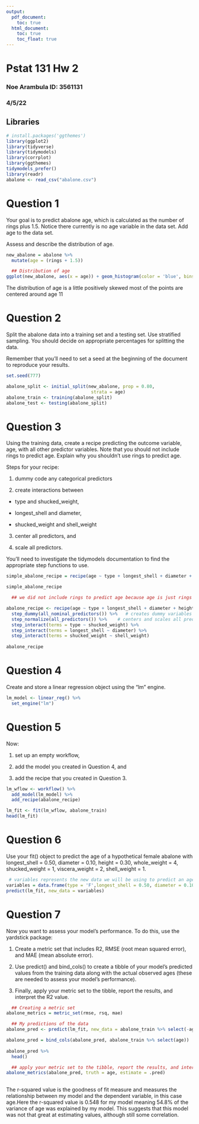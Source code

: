 ```yaml
---
output:
  pdf_document:
    toc: true
  html_document:
    toc: true
    toc_float: true
---
```


# Pstat 131 Hw 2

### Noe Arambula ID: 3561131

### 4/5/22

## Libraries

```r
# install.packages('ggthemes')
library(ggplot2)
library(tidyverse)
library(tidymodels)
library(corrplot)
library(ggthemes)
tidymodels_prefer()
library(readr)
abalone <- read_csv("abalone.csv")
```

# Question 1

Your goal is to predict abalone age, which is calculated as the number of rings plus 1.5. Notice there currently is no age variable in the data set. Add age to the data set.

Assess and describe the distribution of age.

```r
new_abalone = abalone %>%
  mutate(age = (rings + 1.5))

  ## Distribution of age
ggplot(new_abalone, aes(x = age)) + geom_histogram(color = 'blue', bins = 30)

```

The distribution of age is a little positively skewed most of the points are centered around age 11

# Question 2

Split the abalone data into a training set and a testing set. Use stratified sampling. You should decide on appropriate percentages for splitting the data.

Remember that you'll need to set a seed at the beginning of the document to reproduce your results.

```r
set.seed(777)

abalone_split <- initial_split(new_abalone, prop = 0.80,
                                strata = age)  
abalone_train <- training(abalone_split)
abalone_test <- testing(abalone_split)
```

# Question 3

Using the training data, create a recipe predicting the outcome variable, age, with all other predictor variables. Note that you should not include rings to predict age. Explain why you shouldn't use rings to predict age.

Steps for your recipe:

1.  dummy code any categorical predictors

2.  create interactions between

-   type and shucked_weight,

-   longest_shell and diameter,

-   shucked_weight and shell_weight

3.  center all predictors, and

4.  scale all predictors.

You'll need to investigate the tidymodels documentation to find the appropriate step functions to use.

```r
simple_abalone_recipe = recipe(age ~ type + longest_shell + diameter + height + whole_weight + shucked_weight + viscera_weight + shell_weight, data = abalone_train)

simple_abalone_recipe

  ## we did not include rings to predict age because age is just rings + 1.5 this would scew the data because we would be able to predict age at 100% using rings. We would explain 100% of the variability (R^2) of age by rings

abalone_recipe <- recipe(age ~ type + longest_shell + diameter + height + whole_weight + shucked_weight + viscera_weight + shell_weight, data = abalone_train) %>% 
  step_dummy(all_nominal_predictors()) %>%   # creates dummy variables
  step_normalize(all_predictors()) %>%    # centers and scales all predictors
  step_interact(terms = type ~ shucked_weight) %>%
  step_interact(terms = longest_shell ~ diameter) %>%
  step_interact(terms = shucked_weight ~ shell_weight)
  
abalone_recipe
```

# Question 4

Create and store a linear regression object using the "lm" engine.

```r
lm_model <- linear_reg() %>% 
  set_engine("lm")
```

# Question 5

Now:

1.  set up an empty workflow,

2.  add the model you created in Question 4, and

3.  add the recipe that you created in Question 3.

```r

lm_wflow <- workflow() %>% 
  add_model(lm_model) %>% 
  add_recipe(abalone_recipe)

lm_fit <- fit(lm_wflow, abalone_train)
head(lm_fit)
```

# Question 6

Use your fit() object to predict the age of a hypothetical female abalone with longest_shell = 0.50, diameter = 0.10, height = 0.30, whole_weight = 4, shucked_weight = 1, viscera_weight = 2, shell_weight = 1.

```r
 # variables represents the new data we will be using to predict an age
variables = data.frame(type = 'F',longest_shell = 0.50, diameter = 0.10, height = 0.30, whole_weight = 4, shucked_weight = 1, viscera_weight = 2, shell_weight = 1)
predict(lm_fit, new_data = variables)
```

# Question 7

Now you want to assess your model's performance. To do this, use the yardstick package:

1.  Create a metric set that includes R2, RMSE (root mean squared error), and MAE (mean absolute error).

2.  Use predict() and bind_cols() to create a tibble of your model's predicted values from the training data along with the actual observed ages (these are needed to assess your model's performance).

3.  Finally, apply your metric set to the tibble, report the results, and interpret the R2 value.

```r
  ## Creating a metric set
abalone_metrics = metric_set(rmse, rsq, mae)

  ## My predictions of the data
abalone_pred <- predict(lm_fit, new_data = abalone_train %>% select(-age))

abalone_pred = bind_cols(abalone_pred, abalone_train %>% select(age))
  
abalone_pred %>%
  head()

  ## apply your metric set to the tibble, report the results, and interpret the R^2 value.
abalone_metrics(abalone_pred, truth = age, estimate = .pred)
  
```

The r-squared value is the goodness of fit measure and measures the relationship between my model and the dependent variable, in this case age.Here the r-squared value is 0.548 for my model meaning 54.8% of the variance of age was explained by my model. This suggests that this model was not that great at estimating values, although still some correlation.
